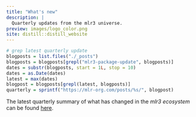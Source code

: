 ```yaml
---
title: "What's new"
description: |
  Quarterly updates from the mlr3 universe.
preview: images/logo_color.png
site: distill::distill_website
---
```



```r
# grep latest quarterly update
blogposts = list.files("./_posts")
blogposts = blogposts[grepl("mlr3-package-update", blogposts)]
dates = substr(blogposts, start = 1L, stop = 10)
dates = as.Date(dates)
latest = max(dates)
blogpost = blogposts[grepl(latest, blogposts)]
quarterly = sprintf("https://mlr-org.com/posts/%s/", blogpost)
```

The latest quarterly summary of what has changed in the *mlr3 ecosystem* can be found
[here](`r quarterly`).
